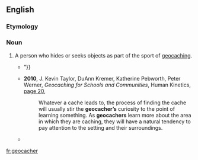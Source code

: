 ==English==

===Etymology===
{{suffix|en|geocache|er}}

===Noun===
{{en-noun}}

# A person who hides or seeks objects as part of the sport of [[geocaching]].
#* {{quote-text|year=2008|author=Colleen Coble|title=Abomination|page=20|url=http://books.google.com/books?id=IFvfhsdPfNkC&pg=PA20&dq=%22Geocacher%7CGeocachers%22&hl=en&ei=EOFsTs2BO8OXiQfnncDtBA&sa=X&oi=book_result&ct=result&resnum=3&ved=0CDQQ6AEwAjgK#v=onepage&q=%22Geocacher%7CGeocachers%22&f=false|passage=“Couple of '''geocachers''' found a floater at Wilson's Pond about an hour ago. Nasty. The perp took her tongue and her face. {{...}}”}}
#* '''2010''', J. Kevin Taylor, DuAnn Kremer, Katherine Pebworth, Peter Werner, ''Geocaching for Schools and Communities'', Human Kinetics, [http://books.google.com/books?id=QcnVlRPbaa4C&pg=PA20&dq=%22Geocacher|Geocachers%22&hl=en&ei=Z91sTueEBYySiAer9czbBA&sa=X&oi=book_result&ct=result&resnum=8&ved=0CFIQ6AEwBw#v=onepage&q=%22Geocacher|Geocachers%22&f=false page 20],
#*: Whatever a cache leads to, the process of finding the cache will usually stir the '''geocacher’s''' curiosity to the point of learning something. As '''geocachers''' learn more about the area in which they are caching, they will have a natural tendency to pay attention to the setting and their surroundings.
#* {{quote-text|year=2011|author=Terry Marsh|title=Geocaching in the UK|page=113|url=http://books.google.com/books?id=XsB8sDXleTgC&pg=PA113&dq=%22Geocacher%7CGeocachers%22&hl=en&ei=Z91sTueEBYySiAer9czbBA&sa=X&oi=book_result&ct=result&resnum=4&ved=0CD0Q6AEwAw#v=onepage&q=%22Geocacher%7CGeocachers%22&f=false|passage=Like any outdoor activity, geocaching involves some inherent risk, and many '''geocachers''' enjoy manageable risks.}}

[[fr:geocacher]]